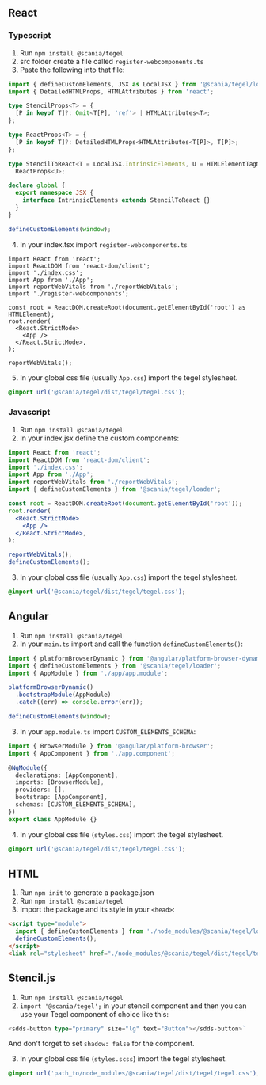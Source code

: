 <Meta title="Intro/Installation" />

## React

### Typescript

1. Run `npm install @scania/tegel`
2. src folder create a file called `register-webcomponents.ts`
3. Paste the following into that file:

```ts
import { defineCustomElements, JSX as LocalJSX } from '@scania/tegel/loader';
import { DetailedHTMLProps, HTMLAttributes } from 'react';

type StencilProps<T> = {
  [P in keyof T]?: Omit<T[P], 'ref'> | HTMLAttributes<T>;
};

type ReactProps<T> = {
  [P in keyof T]?: DetailedHTMLProps<HTMLAttributes<T[P]>, T[P]>;
};

type StencilToReact<T = LocalJSX.IntrinsicElements, U = HTMLElementTagNameMap> = StencilProps<T> &
  ReactProps<U>;

declare global {
  export namespace JSX {
    interface IntrinsicElements extends StencilToReact {}
  }
}

defineCustomElements(window);
```

4. In your index.tsx import `register-webcomponents.ts`

```tsx
import React from 'react';
import ReactDOM from 'react-dom/client';
import './index.css';
import App from './App';
import reportWebVitals from './reportWebVitals';
import './register-webcomponents';

const root = ReactDOM.createRoot(document.getElementById('root') as HTMLElement);
root.render(
  <React.StrictMode>
    <App />
  </React.StrictMode>,
);

reportWebVitals();
```

5. In your global css file (usually `App.css`) import the tegel stylesheet.

```css
@import url('@scania/tegel/dist/tegel/tegel.css');
```

### Javascript

1. Run `npm install @scania/tegel`
2. In your index.jsx define the custom components:

```jsx
import React from 'react';
import ReactDOM from 'react-dom/client';
import './index.css';
import App from './App';
import reportWebVitals from './reportWebVitals';
import { defineCustomElements } from '@scania/tegel/loader';

const root = ReactDOM.createRoot(document.getElementById('root'));
root.render(
  <React.StrictMode>
    <App />
  </React.StrictMode>,
);

reportWebVitals();
defineCustomElements();
```

3. In your global css file (usually `App.css`) import the tegel stylesheet.

```css
@import url('@scania/tegel/dist/tegel/tegel.css');
```

## Angular

1. Run `npm install @scania/tegel`
2. In your `main.ts` import and call the function `defineCustomElements()`:

```ts
import { platformBrowserDynamic } from '@angular/platform-browser-dynamic';
import { defineCustomElements } from '@scania/tegel/loader';
import { AppModule } from './app/app.module';

platformBrowserDynamic()
  .bootstrapModule(AppModule)
  .catch((err) => console.error(err));

defineCustomElements(window);
```

3. In your `app.module.ts` import `CUSTOM_ELEMENTS_SCHEMA`:

```ts
import { BrowserModule } from '@angular/platform-browser';
import { AppComponent } from './app.component';

@NgModule({
  declarations: [AppComponent],
  imports: [BrowserModule],
  providers: [],
  bootstrap: [AppComponent],
  schemas: [CUSTOM_ELEMENTS_SCHEMA],
})
export class AppModule {}
```

4. In your global css file (`styles.css`) import the tegel stylesheet.

```css
@import url('@scania/tegel/dist/tegel/tegel.css');
```

## HTML

1. Run `npm init` to generate a package.json
2. Run `npm install @scania/tegel`
3. Import the package and its style in your `<head>`:

```html
<script type="module">
  import { defineCustomElements } from './node_modules/@scania/tegel/loader/index.es2017.js';
  defineCustomElements();
</script>
<link rel="stylesheet" href="./node_modules/@scania/tegel/dist/tegel/tegel.css" />
```

## Stencil.js

1. Run `npm install @scania/tegel`
2. `import '@scania/tegel';` in your stencil component and then you can use your Tegel component of choice like this:

```ts
<sdds-button type="primary" size="lg" text="Button"></sdds-button>`
```

And don't forget to set `shadow: false` for the component.

3. In your global css file (`styles.scss`) import the tegel stylesheet.

```css
@import url('path_to/node_modules/@scania/tegel/dist/tegel/tegel.css');
```
